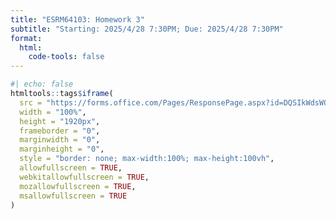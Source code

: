 ```yaml
---
title: "ESRM64103: Homework 3"
subtitle: "Starting: 2025/4/28 7:30PM; Due: 2025/4/28 7:30PM"
format: 
  html: 
    code-tools: false
---
```


```r
#| echo: false
htmltools::tags$iframe(
  src = "https://forms.office.com/Pages/ResponsePage.aspx?id=DQSIkWdsW0yxEjajBLZtrQAAAAAAAAAAAANAAbGr9vVUOU5DSlVXRFo0NU0zT0dZNzhPVVBKUFBUTS4u&embed=true",
  width = "100%",
  height = "1920px",
  frameborder = "0",
  marginwidth = "0",
  marginheight = "0",
  style = "border: none; max-width:100%; max-height:100vh",
  allowfullscreen = TRUE,
  webkitallowfullscreen = TRUE,
  mozallowfullscreen = TRUE,
  msallowfullscreen = TRUE
)
```

